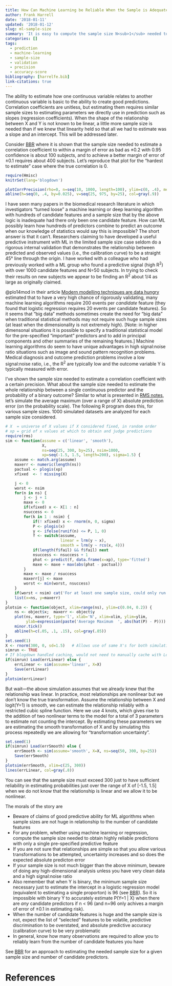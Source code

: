 ```yaml
---
title: How Can Machine Learning be Reliable When the Sample is Adequate for Only One Feature?
author: Frank Harrell
date: '2018-01-11'
updated: '2018-01-12'
slug: ml-sample-size
summary: 'It is easy to compute the sample size N<sub>1</sub> needed to reliably estimate how one predictor relates to an outcome.  It is next to impossible for a machine learning algorithm entertaining hundreds of features to yield reliable answers when the sample size < N<sub>1</sub>.'
categories: []
tags:
  - prediction
  - machine-learning
  - sample-size
  - validation
  - precision
  - accuracy-score
bibliography: [harrelfe.bib]
link-citations: true
---
```

The ability to estimate how one continuous variable relates to another continuous variable is basic to the ability to create good predictions.  Correlation coefficients are unitless, but estimating them requires similar sample sizes to estimating parameters we directly use in prediction such as slopes (regression coefficients).  When the shape of the relationship between X and Y is not known to be linear, a little more sample size is needed than if we knew that linearity held so that all we had to estimate was a slope and an intercept.  This will be addressed later.

Consider [BBR](http://fharrell.com/doc/bbr.pdf#nameddest=sec:corr-n) where it is shown that the sample size needed to estimate a correlation coefficient to within a margin of error as bad as ±0.2 with 0.95 confidence is about 100 subjects, and to achieve a better margin of error of ±0.1 requires about 400 subjects.  Let's reproduce that plot for the "hardest to estimate" case where the true correlation is 0.

<style>
p.caption {
  font-size: 0.6em;
}
</style> 

```r
require(Hmisc)
knitrSet(lang='blogdown')
```

```r
plotCorrPrecision(rho=0, n=seq(10, 1000, length=100), ylim=c(0, .4), method='none')
abline(h=seq(0, .4, by=0.025), v=seq(25, 975, by=25), col=gray(.9))
```

I have seen many papers in the biomedical research literature in which investigators "turned loose" a machine learning or deep learning algorithm with hundreds of candidate features and a sample size that by the above logic is inadequate had there only been one candidate feature.  How can ML possibly learn how hundreds of predictors combine to predict an outcome when our knowledge of statistics would say this is impossible?  The short answer is that it can't.  Researchers claiming to have developed a useful predictive instrument with ML in the limited sample size case seldom do a rigorous internal validation that demonstrates the relationship between predicted and observed values (i.e., the calibration curve) to be a straight 45° line through the origin.   I have worked with a colleague who had previously worked with a ML group who found a predictive signal (high R^2^) with over 1000 candidate features and N=50 subjects.  In trying to check their results on new subjects we appear to be finding an R^2^ about 1/4 as large as originally claimed.

@plo14mod  in their article [Modern modelling techniques are data hungry](https://bmcmedresmethodol.biomedcentral.com/articles/10.1186/1471-2288-14-137) estimated that to have a very high chance of rigorously validating, many machine learning algorithms require 200 events per *candidate* feature (they found that logistic regression requires 20 events per candidate features).  So it seems that "big data" methods sometimes create the need for "big data" when traditional statistical methods may not require such huge sample sizes (at least when the dimensionality is not extremely high).  [Note: in higher dimensonal situations it is possible to specify a traditional statistical model for the pre-specified "important" predictors and to add in principal components and other summaries of the remaining features.]  Machine learning algorithms do seem to have unique advantages in high signal:noise ratio situations such as image and sound pattern recognition problems.  Medical diagnosis and outcome prediction problems involve a low signal:noise ratio, i.e., the R^2^ are typically low and the outcome variable Y is typically measured with error.

I've shown the sample size needed to estimate a correlation coefficient with a certain precision.  What about the sample size needed to estimate the whole relationship between a single continuous predictor and the probability of a binary outcome?  Similar to what is presented in [RMS notes](http://fharrell.com/doc/rms.pdf#nameddest=sec:lrm-n), let's simulate the average maximum (over a range of X) absolute prediction error (on the probability scale).  The following R program does this, for various sample sizes.  1000 simulated datasets are analyzed for each sample size considered.

```r
# X  = universe of X values if X considered fixed, in random order
# xp = grid of x values at which to obtain and judge predictions
require(rms)
sim <- function(assume = c('linear', 'smooth'),
                X, 
                ns=seq(25, 300, by=25), nsim=1000,
                xp=seq(-1.5, 1.5, length=200), sigma=1.5) {
    assume <- match.arg(assume)
    maxerr <- numeric(length(ns))
    pactual <- plogis(xp)
    xfixed  <- ! missing(X)

    j <- 0
    worst <- nsim
    for(n in ns) {
        j <- j + 1
        maxe <- 0
        if(xfixed) x <- X[1 : n]
        nsuccess <- 0
        for(k in 1 : nsim) {
            if(! xfixed) x <- rnorm(n, 0, sigma)
            P <- plogis(x)
            y <- ifelse(runif(n) <= P, 1, 0)
            f <- switch(assume,
                        linear = lrm(y ~ x),
                        smooth = lrm(y ~ rcs(x, 4)))
            if(length(f$fail) && f$fail) next
            nsuccess <- nsuccess + 1
            phat <- predict(f, data.frame(x=xp), type='fitted')
            maxe <- maxe + max(abs(phat - pactual))
        }
        maxe <- maxe / nsuccess
        maxerr[j] <- maxe
        worst <- min(worst, nsuccess)
    }
    if(worst < nsim) cat('For at least one sample size, could only run', worst, 'simulations\n')
    list(x=ns, y=maxerr)
}
plotsim <- function(object, xlim=range(ns), ylim=c(0.04, 0.2)) {
    ns <- object$x;  maxerr <- object$y
    plot(ns, maxerr, type='l', xlab='N', xlim=xlim, ylim=ylim,
         ylab=expression(paste('Average Maximum  ', abs(hat(P) - P))))
    minor.tick()
    abline(h=c(.05, .1, .15), col=gray(.85))
}
set.seed(1)
X <- rnorm(300, 0, sd=1.5)   # Allows use of same X's for both simulations
simrun <- TRUE
# If blogdown handled caching, would not need to manually cache with Load and Save
if(simrun) Load(errLinear) else {
    errLinear <- sim(assume='linear', X=X)
    Save(errLinear)
}
plotsim(errLinear)
```

But wait---the above simulation assumes that we already knew that the relationship was linear.  In practice, most relationships are nonlinear but we don't know the true transformation.  Assume the relationship between X and logit(Y=1) is smooth, we can estimate the relationship reliably with a restricted cubic spline function.  Here we use 4 knots, which gives rise to the addition of two nonlinear terms to the model for a total of 3 parameters to estimate not counting the intercept.  By estimating these parameters we are estimating the smooth transformation of X and by simulating this process repeatedly we are allowing for "transformation uncertainty".

```r
set.seed(1)
if(simrun) Load(errSmooth) else {
    errSmooth <- sim(assume='smooth', X=X, ns=seq(50, 300, by=25))
    Save(errSmooth)
}
plotsim(errSmooth, xlim=c(25, 300))
lines(errLinear, col=gray(.8))
```
You can see that the sample size must exceed 300 just to have sufficient reliability in estimating probabilities just over the range of X of [-1.5, 1.5] when we do not know that the relationship is linear and we allow it to be nonlinear.

The morals of the story are

*  Beware of claims of good predictive ability for ML algorithms when sample sizes are not huge in relationship to the number of candidate features
*  For any problem, whether using machine learning or regression, compute the sample size needed to obtain highly reliable predictions with only a single pre-specified predictive feature
*  If you are not sure that relationships are simple so that you allow various transformations to be attempted, uncertainty increases and so does the expected absolute predicton error
*  If your sample size is not much bigger than the above minimum, beware of doing any high-dimensional analysis unless you have very clean data and a high signal:noise ratio
*  Also remember that when Y is binary, the minimum sample size necessary just to estimate the intercept in a logistic regression model (equivalent to estimating a single proporton) is 96 (see [BBR](http://fharrell.com/doc/bbr.pdf#nameddest=sec:htest-p-n)).  So it is impossible with binary Y to accurately estimate P(Y=1 | X) when there are *any* candidate predictors if n < 96 (and n=96 only achives a margin of error of ±0.1 in estimating risk).
*  When the number of candidate features is huge and the sample size is not, expect the list of "selected" features to be volatile, predictive discrimination to be overstated, and absolute predictive accuracy (calibration curve) to be very problematic
*  In general, know how many observations are required to allow you to reliably learn from the number of candidate features you have

See [BBR](http://fharrell.com/doc/bbr.pdf#nameddest=chap:hdata) for an approach to estimating the needed sample size for a given sample size and number of candidate predictors.

# References
